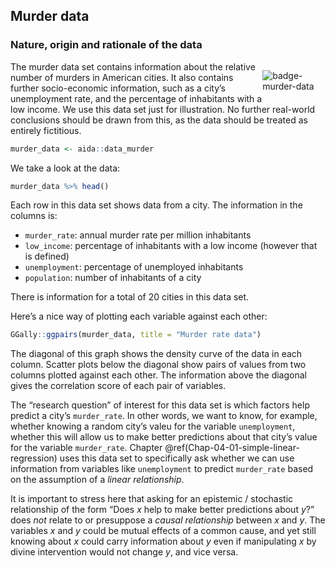 
## Murder data {#app-93-data-sets-murder-data}

### Nature, origin and rationale of the data

<div style = "float:right; width:20%;">
<img src="visuals/badge-murder-data.png" alt="badge-murder-data">  
</div>  

The murder data set contains information about the relative number of murders in American cities.
It also contains further socio-economic information, such as a city's unemployment rate, and the percentage of inhabitants with a low income.
We use this data set just for illustration.
No further real-world conclusions should be drawn from this, as the data should be treated as entirely fictitious. 

```r
murder_data <- aida::data_murder
```

We take a look at the data:

```r
murder_data %>% head()
```

Each row in this data set shows data from a city. The information in the columns is:

- `murder_rate`: annual murder rate per million inhabitants
- `low_income`: percentage of inhabitants with a low income (however that is defined)
- `unemployment`: percentage of unemployed inhabitants
- `population`: number of inhabitants of a city

There is information for a total of 20 cities in this data set.

Here's a nice way of plotting each variable against each other:

```r
GGally::ggpairs(murder_data, title = "Murder rate data")
```

The diagonal of this graph shows the density curve of the data in each column. Scatter plots below the diagonal show pairs of values from two columns plotted against each other. The information above the diagonal gives the correlation score of each pair of variables.

The "research question" of interest for this data set is which factors help predict a city's `murder_rate`.
In other words, we want to know, for example, whether knowing a random city's valeu for the variable `unemployment`, whether this will allow us to make better predictions about that city's value for the variable `murder_rate`.
Chapter \@ref(Chap-04-01-simple-linear-regression) uses this data set to specifically ask whether we can use information from variables like `unemployment` to predict `murder_rate` based on the assumption of a *linear relationship*.

It is important to stress here that asking for an epistemic / stochastic relationship of the form "Does $x$ help to make better predictions about $y$?" does *not* relate to or presuppose a *causal relationship* between $x$ and $y$.
The variables $x$ and $y$ could be mutual effects of a common cause, and yet still knowing about $x$ could carry information about $y$ even if manipulating $x$ by divine intervention would not change $y$, and vice versa.
